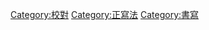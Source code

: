 {{Category main}}
[[Category:校對|Category:校對]]
[[Category:正寫法|Category:正寫法]]
[[Category:書寫|Category:書寫]]